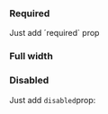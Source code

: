 



<Meta title="Components|Forms|PhoneField" component={PhoneField} />

<Preview withToolbar>
  <Story name="Phone field">
    <PhoneField id="phone-field-1" label="Telefonnummer" fieldEvent={onFieldEvent} />
  </Story>
</Preview>

### Required

Just add ´required` prop

<Story name="Phone field required">
    <PhoneField id="phone-field-2" label="Telefonnummer" required fieldEvent={onFieldEvent} />
</Story>

### Full width

<Story name="Phone field full-width">
    <PhoneField id="phone-field-3" label="Telefonnummer" fullWidth fieldEvent={onFieldEvent} />
</Story>

### Disabled

Just add `disabled`prop:

<Story name="Phone field disabled">
    <PhoneField id="phone-field-4" label="Telefonnummer" disabled fieldEvent={onFieldEvent} />
</Story>

<Props of={PhoneField} />
